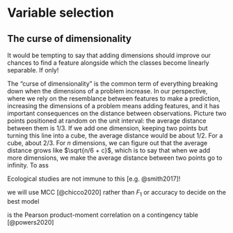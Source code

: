 # Variable selection {#sec-variable-selection}

## The curse of dimensionality {#sec-variable-selection-curse}

It would be tempting to say that adding dimensions should improve our chances to find a feature alongside which the classes become linearly separable. If only!

The "curse of dimensionality" is the common term of everything breaking down when the dimensions of a problem increase. In our perspective, where we rely on the resemblance between features to make a prediction, increasing the dimensions of a problem means adding features, and it has important consequences on the distance between observations. Picture two points positioned at random on the unit interval: the average distance between them is 1/3. If we add one dimension, keeping two points but turning this line into a cube, the average distance would be about 1/2. For a cube, about 2/3. For $n$ dimensions, we can figure out that the average distance grows like $\sqrt{n/6 + c}$, which is to say that when we add more dimensions, we make the average distance between two points go to infinity. To ass

Ecological studies are not immune to this [e.g. @smith2017]!

we will use MCC [@chicco2020] rather than $F_1$ or accuracy to decide on the best model

is the Pearson product-moment correlation on a contingency table [@powers2020]